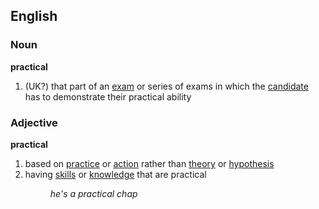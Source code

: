 ==English==
===Noun===
'''practical'''
# (UK?) that part of an [[exam]] or series of exams in which the [[candidate]] has to demonstrate their practical ability

===Adjective===
'''practical'''
#based on [[practice]] or [[action]] rather than [[theory]] or [[hypothesis]]
#having [[skill]]s or [[knowledge]] that are practical
#: ''he's a practical chap''